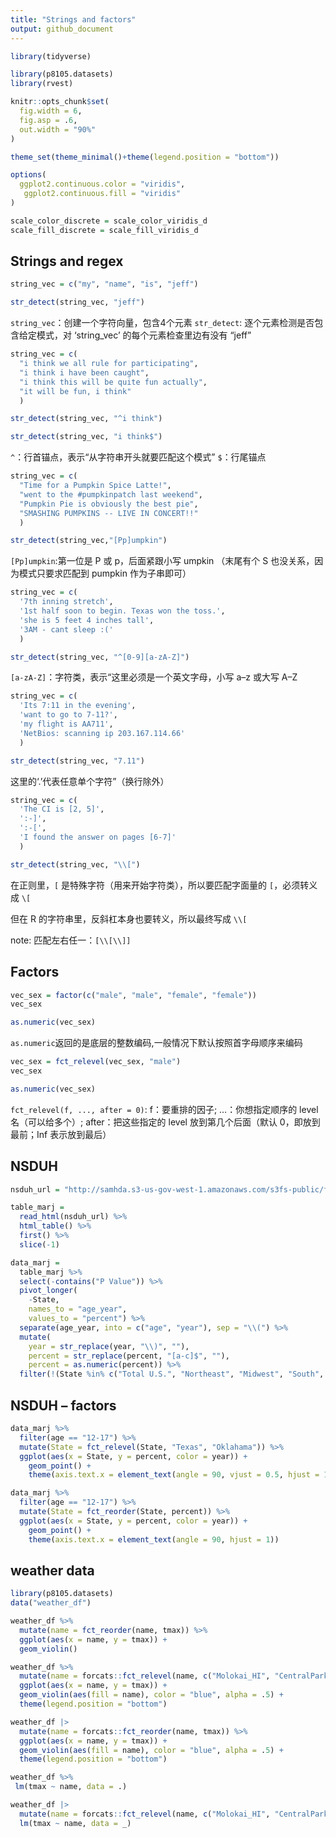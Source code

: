 ```yaml
---
title: "Strings and factors"
output: github_document
---
```


```r
library(tidyverse)

library(p8105.datasets)
library(rvest)

knitr::opts_chunk$set(
  fig.width = 6,
  fig.asp = .6,
  out.width = "90%"
)

theme_set(theme_minimal()+theme(legend.position = "bottom"))

options(
  ggplot2.continuous.color = "viridis",
   ggplot2.continuous.fill = "viridis"
)

scale_color_discrete = scale_color_viridis_d
scale_fill_discrete = scale_fill_viridis_d
```



## Strings and regex

```r
string_vec = c("my", "name", "is", "jeff")

str_detect(string_vec, "jeff")
```
`string_vec`：创建一个字符向量，包含4个元素
`str_detect`: 逐个元素检测是否包含给定模式，对 ‘string_vec’ 的每个元素检查里边有没有 "jeff"


```r
string_vec = c(
  "i think we all rule for participating",
  "i think i have been caught",
  "i think this will be quite fun actually",
  "it will be fun, i think"
  )

str_detect(string_vec, "^i think")

str_detect(string_vec, "i think$")
```
`^`：行首锚点，表示“从字符串开头就要匹配这个模式”
`$`：行尾锚点


```r
string_vec = c(
  "Time for a Pumpkin Spice Latte!",
  "went to the #pumpkinpatch last weekend",
  "Pumpkin Pie is obviously the best pie",
  "SMASHING PUMPKINS -- LIVE IN CONCERT!!"
  )

str_detect(string_vec,"[Pp]umpkin")
```
`[Pp]umpkin`:第一位是 P 或 p，后面紧跟小写 umpkin （末尾有个 S 也没关系，因为模式只要求匹配到 pumpkin 作为子串即可）


```r
string_vec = c(
  '7th inning stretch',
  '1st half soon to begin. Texas won the toss.',
  'she is 5 feet 4 inches tall',
  '3AM - cant sleep :('
  )

str_detect(string_vec, "^[0-9][a-zA-Z]")
```
`[a-zA-Z]`：字符类，表示“这里必须是一个英文字母，小写 a–z 或大写 A–Z


```r
string_vec = c(
  'Its 7:11 in the evening',
  'want to go to 7-11?',
  'my flight is AA711',
  'NetBios: scanning ip 203.167.114.66'
  )

str_detect(string_vec, "7.11")
```
这里的‘.’代表任意单个字符”（换行除外）


```r
string_vec = c(
  'The CI is [2, 5]',
  ':-]',
  ':-[',
  'I found the answer on pages [6-7]'
  )

str_detect(string_vec, "\\[")
```
在正则里，`[` 是特殊字符（用来开始字符类），所以要匹配字面量的 `[`，必须转义成 `\[`

但在 R 的字符串里，反斜杠本身也要转义，所以最终写成 `\\[`

note:
匹配左右任一：`[\\[\\]]`




## Factors

```r
vec_sex = factor(c("male", "male", "female", "female"))
vec_sex

as.numeric(vec_sex)
```
`as.numeric`返回的是底层的整数编码,一般情况下默认按照首字母顺序来编码


```r
vec_sex = fct_relevel(vec_sex, "male")
vec_sex

as.numeric(vec_sex)
```
`fct_relevel(f, ..., after = 0)`:
f：要重排的因子;
...：你想指定顺序的 level 名（可以给多个）;
after：把这些指定的 level 放到第几个后面（默认 0，即放到最前；Inf 表示放到最后）



##  NSDUH

```r
nsduh_url = "http://samhda.s3-us-gov-west-1.amazonaws.com/s3fs-public/field-uploads/2k15StateFiles/NSDUHsaeShortTermCHG2015.htm"

table_marj = 
  read_html(nsduh_url) %>%
  html_table() %>%
  first() %>%
  slice(-1)
```


```r
data_marj = 
  table_marj %>%
  select(-contains("P Value")) %>%
  pivot_longer(
    -State,
    names_to = "age_year", 
    values_to = "percent") %>%
  separate(age_year, into = c("age", "year"), sep = "\\(") %>%
  mutate(
    year = str_replace(year, "\\)", ""),
    percent = str_replace(percent, "[a-c]$", ""),
    percent = as.numeric(percent)) %>%
  filter(!(State %in% c("Total U.S.", "Northeast", "Midwest", "South", "West")))
```



## NSDUH -- factors

```r
data_marj %>%
  filter(age == "12-17") %>%
  mutate(State = fct_relevel(State, "Texas", "Oklahama")) %>%
  ggplot(aes(x = State, y = percent, color = year)) + 
    geom_point() + 
    theme(axis.text.x = element_text(angle = 90, vjust = 0.5, hjust = 1))
```

```r
data_marj %>%
  filter(age == "12-17") %>%
  mutate(State = fct_reorder(State, percent)) %>%
  ggplot(aes(x = State, y = percent, color = year)) + 
    geom_point() + 
    theme(axis.text.x = element_text(angle = 90, hjust = 1))
```

## weather data

```r
library(p8105.datasets)
data("weather_df")
```


```r
weather_df %>%
  mutate(name = fct_reorder(name, tmax)) %>%
  ggplot(aes(x = name, y = tmax)) +
  geom_violin()
```


```r
weather_df %>%
  mutate(name = forcats::fct_relevel(name, c("Molokai_HI", "CentralPark_NY", "Waterhole_WA"))) %>%
  ggplot(aes(x = name, y = tmax)) + 
  geom_violin(aes(fill = name), color = "blue", alpha = .5) + 
  theme(legend.position = "bottom")
```

```r
weather_df |>
  mutate(name = forcats::fct_reorder(name, tmax)) %>%
  ggplot(aes(x = name, y = tmax)) + 
  geom_violin(aes(fill = name), color = "blue", alpha = .5) + 
  theme(legend.position = "bottom")
```


```r
weather_df %>%
 lm(tmax ~ name, data = .)
```


```r
weather_df |>
  mutate(name = forcats::fct_relevel(name, c("Molokai_HI", "CentralPark_NY", "Waterhole_WA"))) |> 
  lm(tmax ~ name, data = _)
```
